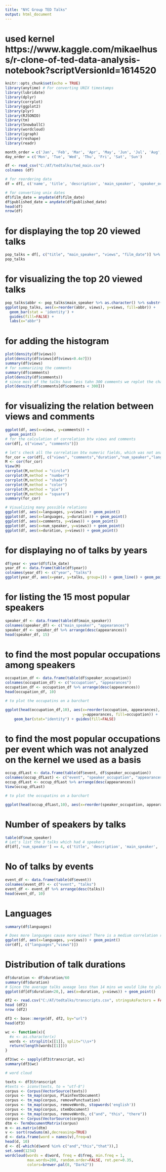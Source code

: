---
title: "NYC Group TED Talks"
output: html_document
---
# used kernel https://www.kaggle.com/mikaelhuss/r-clone-of-ted-data-analysis-notebook?scriptVersionId=1614520

```{r setup, include=FALSE}
knitr::opts_chunk$set(echo = TRUE)
library(anytime) # For converting UNIX timestamps
library(lubridate)
library(dplyr)
library(corrplot)
library(ggplot2)
library(plyr)
library(RJSONIO)
library(tm)
library(SnowballC)
library(wordcloud)
library(igraph)
library(reshape)
library(readr)
```

```{r}
month_order = c('Jan', 'Feb', 'Mar', 'Apr', 'May', 'Jun', 'Jul', 'Aug', 'Sep', 'Oct', 'Nov', 'Dec')
day_order = c('Mon', 'Tue', 'Wed', 'Thu', 'Fri', 'Sat', 'Sun')
```

```{r}
df <- read_csv("C:/AT/tedtalks/ted_main.csv")
colnames (df)

# for reordering data
df = df[, c('name', 'title', 'description', 'main_speaker', 'speaker_occupation', 'num_speaker', 'duration', 'event', 'film_date', 'published_date', 'comments', 'tags', 'languages', 'ratings', 'related_talks', 'url', 'views')]

# for converting unix dates
df$film_date = anydate(df$film_date)
df$published_date = anydate(df$published_date)
head(df)
nrow(df)

```
# for displaying the top 20 viewed talks
```{r}
pop_talks = df[, c("title", "main_speaker", "views", "film_date")] %>% arrange(desc(views)) %>% head(20)
pop_talks
```
# for visualizing the top 20 viewed talks
```{r}
pop_talks$abbr <- pop_talks$main_speaker %>% as.character() %>% substr(0,3)
ggplot(pop_talks, aes(x=reorder(abbr, views), y=views, fill=abbr)) +
  geom_bar(stat = 'identity') +
  guides(fill=FALSE) + 
  labs(x="abbr")
```
# for adding the histogram 
```{r}

plot(density(df$views))
plot(density(df$views[df$views<0.4e7]))
summary(df$views)
# for summarizing the comments
summary(df$comments)
plot(density(df$comments))
# since most of the talks have less tahn 300 comments we replot the chart
plot(density(df$comments[df$comments < 300]))

```

# for visualizing the relation between views and comments
```{r}
ggplot(df, aes(x=views, y=comments)) + 
  geom_point()
# for the calculation of correlation btw views and comments
cor(df[, c("views", "comments")])

# let's check all the correlation btw numeric fields, which was not analyzed on the kernel we used as a basis
for_cor = cor(df[, c("views", "comments","duration","num_speaker","languages")])
M <- cor(for_cor)
View(M)
corrplot(M,method = "circle")
corrplot(M,method = "number")
corrplot(M,method = "shade")
corrplot(M,method = "color")
corrplot(M,method = "pie")
corrplot(M,method = "square")
summary(for_cor)

# Visualizing many possible relations
ggplot(df, aes(x=languages, y=views)) + geom_point()
ggplot(df, aes(x=languages, y=duration)) + geom_point()
ggplot(df, aes(x=comments, y=views)) + geom_point()
ggplot(df, aes(x=num_speaker, y=views)) + geom_point()
ggplot(df, aes(x=duration, y=views)) + geom_point()
```

# for displaying no of talks by years
```{r}
df$year <- year(df$film_date)
year_df <- data.frame(table(df$year))
colnames(year_df) <- c("year", "talks")
ggplot(year_df, aes(x=year, y=talks, group=1)) + geom_line() + geom_point() + theme(axis.text.x = element_text(angle = 45, hjust = 1))
```
# for listing the 15 most popular speakers
```{r}
speaker_df <- data.frame(table(df$main_speaker))
colnames(speaker_df) <- c("main_speaker", "appearances")
speaker_df <- speaker_df %>% arrange(desc(appearances))
head(speaker_df, 15)
```
# to find the most popular occupations among speakers
```{r}
occupation_df <- data.frame(table(df$speaker_occupation))
colnames(occupation_df) <- c("occupation", "appearances")
occupation_df <- occupation_df %>% arrange(desc(appearances))
head(occupation_df, 10)

# to plot the occupatins on a barchart

ggplot(head(occupation_df,10), aes(x=reorder(occupation, appearances), 
                                   y=appearances, fill=occupation)) + 
    geom_bar(stat="identity") + guides(fill=FALSE)
```
# to find the most popular occupations per event which was not analyzed on the kernel we used as a basis
```{r}
occup_dfLast <- data.frame(table(df$event, df$speaker_occupation))
colnames(occup_dfLast) <- c("event", "speaker_occupation", "appearances")
occup_dfLast <- occup_dfLast %>% arrange(desc(appearances))
View(occup_dfLast)

# to plot the occupatins on a barchart

ggplot(head(occup_dfLast,10), aes(x=reorder(speaker_occupation, appearances), y=appearances, fill=speaker_occupation)) + geom_bar(stat="identity") + guides(fill=FALSE)
```

# Number of speakers by talks
```{r}
table(df$num_speaker)
# Let's list the 3 talks which had 4 speakers
df[df[,'num_speaker'] == 4, c('title', 'description', 'main_speaker', 'event')]

```
# No of talks by events
```{r}
event_df <- data.frame(table(df$event))
colnames(event_df) <- c("event", "talks")
event_df <- event_df %>% arrange(desc(talks))
head(event_df, 10)
```

# Languages
```{r}
summary(df$languages)

# Does more languages cause more views? There is a medium correlation rat e of 0,38 as we also analyzed in an earlier section in which we checked all correlation btw variables
ggplot(df, aes(x=languages, y=views)) + geom_point()
cor(df[, c("languages","views")])
```

# Distribution of talk durations
```{r}
df$duration <- df$duration/60
summary(df$duration)
# Since the average talks aveage less than 14 mins we would like to plot the talks shorter than 20 mins
ggplot(df[df$duration<20,], aes(x=duration, y=views)) + geom_point()
```

```{r}
df2 <- read.csv("C:/AT/tedtalks/transcripts.csv", stringsAsFactors = FALSE)
head (df2)
nrow (df2)

df3 <- base::merge(df, df2, by="url")
head(df3)

wc <- function(x){
  #x <- as.character(x)
  words <- strsplit(x[[1]], split="\\s+")
  return(length(words[[1]]))
}

df3$wc <- sapply(df3$transcript, wc)
summary(df3$wc)

# word cloud

texts <- df3$transcript
#texts <- iconv(texts, to = "utf-8")
corpus <- Corpus(VectorSource(texts))
corpus <- tm_map(corpus, PlainTextDocument)
corpus <- tm_map(corpus, removePunctuation)
corpus <- tm_map(corpus, removeWords, stopwords('english'))
corpus <- tm_map(corpus, stemDocument)
corpus <- tm_map(corpus, removeWords, c("and", "this", "there")) 
corpus <- Corpus(VectorSource(corpus))
dtm <- TermDocumentMatrix(corpus)
m <- as.matrix(dtm)
v <- sort(rowSums(m),decreasing=TRUE)
d <- data.frame(word = names(v),freq=v)
head(d, 10)
d <- d[-which(d$word %in% c("and","this","that")),]
set.seed(1234)
wordcloud(words = d$word, freq = d$freq, min.freq = 1,
          max.words=200, random.order=FALSE, rot.per=0.35, 
          colors=brewer.pal(8, "Dark2"))
          
```
  
